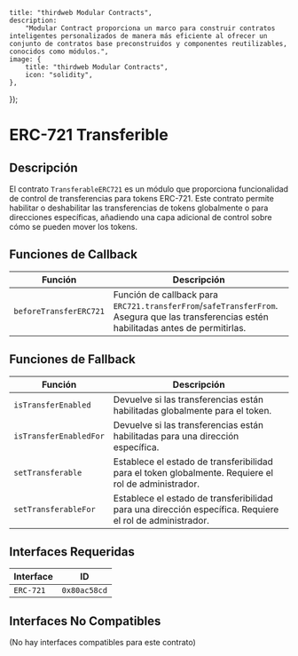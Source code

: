 
    title: "thirdweb Modular Contracts",
    description:
        "Modular Contract proporciona un marco para construir contratos inteligentes personalizados de manera más eficiente al ofrecer un conjunto de contratos base preconstruidos y componentes reutilizables, conocidos como módulos.",
    image: {
        title: "thirdweb Modular Contracts",
        icon: "solidity",
    },
});

# ERC-721 Transferible

## Descripción

El contrato `TransferableERC721` es un módulo que proporciona funcionalidad de control de transferencias para tokens ERC-721. Este contrato permite habilitar o deshabilitar las transferencias de tokens globalmente o para direcciones específicas, añadiendo una capa adicional de control sobre cómo se pueden mover los tokens.

<GithubButtonLink href="https://github.com/thirdweb-dev/modular-contracts/blob/dev/src/module/token/transferable/TransferableERC721.sol" />

## Funciones de Callback

| Función             | Descripción                                                                |
|---------------------|----------------------------------------------------------------------------|
| `beforeTransferERC721`| Función de callback para `ERC721.transferFrom`/`safeTransferFrom`. Asegura que las transferencias estén habilitadas antes de permitirlas. |

## Funciones de Fallback

| Función                | Descripción                                                                             |
|------------------------|-----------------------------------------------------------------------------------------|
| `isTransferEnabled`     | Devuelve si las transferencias están habilitadas globalmente para el token.             |
| `isTransferEnabledFor`  | Devuelve si las transferencias están habilitadas para una dirección específica.          |
| `setTransferable`       | Establece el estado de transferibilidad para el token globalmente. Requiere el rol de administrador. |
| `setTransferableFor`    | Establece el estado de transferibilidad para una dirección específica. Requiere el rol de administrador. |

## Interfaces Requeridas

| Interface  | ID          |
|------------|-------------|
| `ERC-721`  | `0x80ac58cd`|

## Interfaces No Compatibles

(No hay interfaces compatibles para este contrato)
